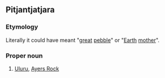 {{also|Uluru}}
==Pitjantjatjara==

===Etymology===
Literally it could have meant "[[great]] [[pebble]]" or "[[Earth]] [[mother]]".

===Proper noun===
{{head|pjt|proper noun}}

# [[Uluru]], [[Ayers Rock]]

{{topics|pjt|Geology}}